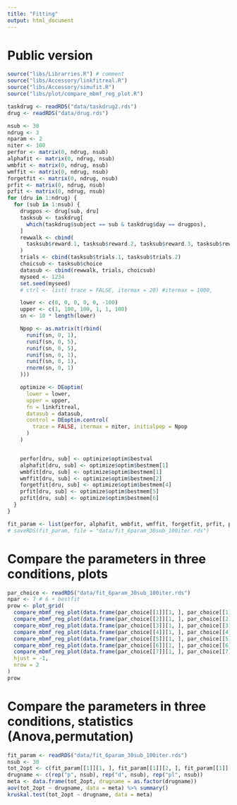 ```yaml
---
title: "Fitting"
output: html_document
---
```

# Public version

```r
source("libs/Librarries.R") # comment
source("libs/Accessory/linkfitreal.R")
source("libs/Accessory/simufit.R")
source("libs/plot/compare_mbmf_reg_plot.R")

taskdrug <- readRDS("data/taskdrug2.rds")
drug <- readRDS("data/drug.rds")
```

```r
nsub <- 30
ndrug <- 3
nparam <- 2
niter <- 100
perfor <- matrix(0, ndrug, nsub)
alphafit <- matrix(0, ndrug, nsub)
wmbfit <- matrix(0, ndrug, nsub)
wmffit <- matrix(0, ndrug, nsub)
forgetfit <- matrix(0, ndrug, nsub)
prfit <- matrix(0, ndrug, nsub)
pzfit <- matrix(0, ndrug, nsub)
for (dru in 1:ndrug) {
  for (sub in 1:nsub) {
    drugpos <- drug[sub, dru]
    tasksub <- taskdrug[
      which(taskdrug$subject == sub & taskdrug$day == drugpos),
    ]
    rewwalk <- cbind(
      tasksub$reward.1, tasksub$reward.2, tasksub$reward.3, tasksub$reward.4
    )
    trials <- cbind(tasksub$trials.1, tasksub$trials.2)
    choicsub <- tasksub$choice
    datasub <- cbind(rewwalk, trials, choicsub)
    myseed <- 1234
    set.seed(myseed)
    # ctrl <- list( trace = FALSE, itermax = 20) #itermax = 1000,

    lower <- c(0, 0, 0, 0, 0, -100)
    upper <- c(1, 100, 100, 1, 1, 100)
    sn <- 10 * length(lower)

    Npop <- as.matrix(t(rbind(
      runif(sn, 0, 1),
      runif(sn, 0, 5),
      runif(sn, 0, 5),
      runif(sn, 0, 1),
      runif(sn, 0, 1),
      rnorm(sn, 0, 1)
    )))

    optimize <- DEoptim(
      lower = lower,
      upper = upper,
      fn = linkfitreal,
      datasub = datasub,
      control = DEoptim.control(
        trace = FALSE, itermax = niter, initialpop = Npop
      )
    )


    perfor[dru, sub] <- optimize$optim$bestval
    alphafit[dru, sub] <- optimize$optim$bestmem[1]
    wmbfit[dru, sub] <- optimize$optim$bestmem[1]
    wmffit[dru, sub] <- optimize$optim$bestmem[2]
    forgetfit[dru, sub] <- optimize$optim$bestmem[4]
    prfit[dru, sub] <- optimize$optim$bestmem[5]
    pzfit[dru, sub] <- optimize$optim$bestmem[6]
  }
}

fit_param <- list(perfor, alphafit, wmbfit, wmffit, forgetfit, prfit, pzfit)
# saveRDS(fit_param, file = "data/fit_6param_30sub_100iter.rds")
```

# Compare the parameters in three conditions, plots

```r
par_choice <- readRDS("data/fit_6param_30sub_100iter.rds")
npar <- 7 # 6 + bestfit
prow <- plot_grid(
  compare_mbmf_reg_plot(data.frame(par_choice[[1]][1, ], par_choice[[1]][3, ], par_choice[[1]][2, ])),
  compare_mbmf_reg_plot(data.frame(par_choice[[2]][1, ], par_choice[[2]][3, ], par_choice[[2]][2, ])),
  compare_mbmf_reg_plot(data.frame(par_choice[[3]][1, ], par_choice[[3]][3, ], par_choice[[3]][2, ])),
  compare_mbmf_reg_plot(data.frame(par_choice[[4]][1, ], par_choice[[4]][3, ], par_choice[[4]][2, ])),
  compare_mbmf_reg_plot(data.frame(par_choice[[5]][1, ], par_choice[[5]][3, ], par_choice[[5]][2, ])),
  compare_mbmf_reg_plot(data.frame(par_choice[[6]][1, ], par_choice[[6]][3, ], par_choice[[6]][2, ])),
  compare_mbmf_reg_plot(data.frame(par_choice[[7]][1, ], par_choice[[7]][3, ], par_choice[[7]][2, ])),
  hjust = -1,
  nrow = 2
)
prow
```

# Compare the parameters in three conditions, statistics (Anova,permutation)

```r
fit_param <- readRDS("data/fit_6param_30sub_100iter.rds")
nsub <- 30
tot_2opt <- c(fit_param[[1]][1, ], fit_param[[1]][2, ], fit_param[[1]][3, ]) # ,confdrugs[[3]][coef,])
drugname <- c(rep("p", nsub), rep("d", nsub), rep("pl", nsub))
meta <- data.frame(tot_2opt, drugname = as.factor(drugname))
aov(tot_2opt ~ drugname, data = meta) %>% summary()
kruskal.test(tot_2opt ~ drugname, data = meta)
```


